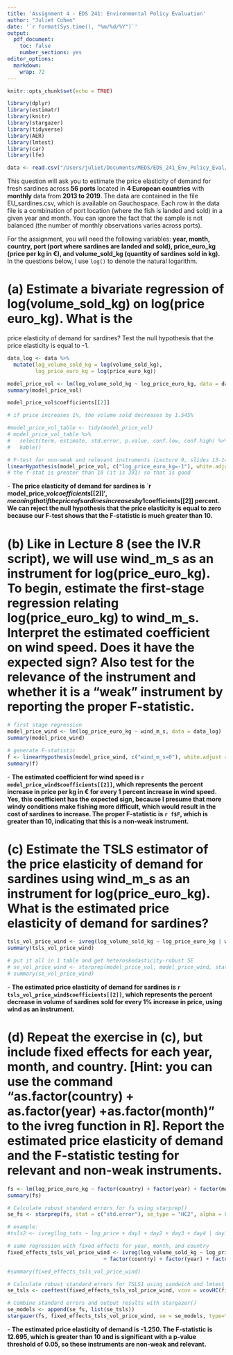 ```yaml
---
title: 'Assignment 4 - EDS 241: Environmental Policy Evaluation'
author: "Juliet Cohen"
date: '`r format(Sys.time(), "%m/%d/%Y")`'
output:
  pdf_document:
    toc: false
    number_sections: yes
editor_options: 
  markdown: 
    wrap: 72
---
```


```r
knitr::opts_chunk$set(echo = TRUE)
```

```r
library(dplyr)
library(estimatr)
library(knitr)
library(stargazer)
library(tidyverse)
library(AER)
library(lmtest)
library(car)
library(lfe)
```

```r
data <- read.csv("/Users/juliet/Documents/MEDS/EDS_241_Env_Policy_Eval/Assignments/Assignment_4/EDS241_Assignment_4/EU_sardines.csv")
```


This question will ask you to estimate the price elasticity of demand for fresh sardines across **56 ports** located in **4 European countries** with **monthly** data from **2013 to 2019**. The data are contained in the file EU_sardines.csv, which is available on Gauchospace. Each row in the data file is a combination of port location (where the fish is landed and sold) in a given year and month. You can ignore the fact that the sample is not balanced (the number of monthly observations varies across ports).

For the assignment, you will need the following variables: **year, month, country, port (port where sardines are landed and sold), price_euro_kg (price per kg in €), and volume_sold_kg (quantity of sardines sold in kg).** In the questions below, I use `log()` to denote the natural logarithm.

# (a) Estimate a bivariate regression of log(volume_sold_kg) on log(price euro_kg). What is the
price elasticity of demand for sardines? Test the null hypothesis that the price elasticity is equal
to -1.

```r
data_log <- data %>% 
  mutate(log_volume_sold_kg = log(volume_sold_kg),
         log_price_euro_kg = log(price_euro_kg))

model_price_vol <- lm(log_volume_sold_kg ~ log_price_euro_kg, data = data_log)
summary(model_price_vol)

model_price_vol$coefficients[[2]]

# if price increases 1%, the volume sold decreases by 1.545%

#model_price_vol_table <- tidy(model_price_vol)
# model_price_vol_table %>%
#   select(term, estimate, std.error, p.value, conf.low, conf.high) %>% 
#   kable()

# F-test for non-weak and relevant instruments (Lecture 9, slides 13-14)
linearHypothesis(model_price_vol, c("log_price_euro_kg=-1"), white.adjust = "hc2")
# the f-stat is greater than 10 (it is 391) so that is good
```

\noindent - **The price elasticity of demand for sardines is `r model_price_vol$coefficients[[2]]', meaning that if the price of sardines increases by 1%, the volume sold decreases by model_price_vol$coefficients[[2]] percent. We can reject the null hypothesis that the price elasticity is equal to zero because our F-test shows that the F-statistic is much greater than 10.**

# (b) Like in Lecture 8 (see the IV.R script), we will use wind_m_s as an instrument for log(price_euro_kg). To begin, estimate the first-stage regression relating log(price_euro_kg) to wind_m_s. Interpret the estimated coefficient on wind speed. Does it have the expected sign? Also test for the relevance of the instrument and whether it is a “weak” instrument by reporting the proper F-statistic.

```r
# first stage regression
model_price_wind <- lm(log_price_euro_kg ~ wind_m_s, data = data_log)
summary(model_price_wind)

# generate F-statistic
f <- linearHypothesis(model_price_wind, c("wind_m_s=0"), white.adjust = "hc2")
summary(f)
```

\noindent - **The estimated coefficient for wind speed is `r model_price_wind$coefficients[[2]]`, which represents the percent increase in price per kg in € for every 1 percent increase in wind speed. Yes, this coefficient has the expected sign, because I presume that more windy conditions make fishing more difficult, which would result in the cost of sardines to increase. The proper F-statistic is `r f$F`, which is greater than 10, indicating that this is a non-weak instrument.**

# (c) Estimate the TSLS estimator of the price elasticity of demand for sardines using wind_m_s as an instrument for log(price_euro_kg). What is the estimated price elasticity of demand for sardines?

```r
tsls_vol_price_wind <- ivreg(log_volume_sold_kg ~ log_price_euro_kg | wind_m_s, data = data_log)
summary(tsls_vol_price_wind)

# put it all in 1 table and get heteroskedasticity-robust SE
# se_vol_price_wind <- starprep(model_price_vol, model_price_wind, stat = c("std.error"), se_type = "HC2", alpha = 0.05)
# summary(se_vol_price_wind)
```

\noindent - **The estimated price elasticity of demand for sardines is `r tsls_vol_price_wind$coefficients[[2]]`, which represents the percent decrease in volume of sardines sold for every 1% increase in price, using wind as an instrument.**

# (d) Repeat the exercise in (c), but include fixed effects for each year, month, and country. [Hint: you can use the command “as.factor(country) + as.factor(year) +as.factor(month)” to the ivreg function in R]. Report the estimated price elasticity of demand and the F-statistic testing for relevant and non-weak instruments.

```r
fs <- lm(log_price_euro_kg ~ factor(country) + factor(year) + factor(month) + wind_m_s, data = data_log)
summary(fs)

# Calculate robust standard errors for fs using starprep()
se_fs <- starprep(fs, stat = c("std.error"), se_type = "HC2", alpha = 0.05) 

# example:
#tsls2 <- ivreg(log_tots ~ log_price + day1 + day2 + day3 + day4 | day1 + day2 + day3 + day4 + windspd + cold, data = FULTON)

# same regression with fixed effects for year, month, and country
fixed_effects_tsls_vol_price_wind <- ivreg(log_volume_sold_kg ~ log_price_euro_kg +
                               + factor(country) + factor(year) + factor(month) | factor(country) + factor(year) + factor(month) + wind_m_s, data = data_log)

#summary(fixed_effects_tsls_vol_price_wind)

# Calculate robust standard errors for TSLS1 using sandwich and lmtest packages (starprep() does not like ivreg() objects)
se_tsls <- coeftest(fixed_effects_tsls_vol_price_wind, vcov = vcovHC(fixed_effects_tsls_vol_price_wind, type = "HC2"))[, "Std. Error"]

# Combine standard errors and output results with stargazer()
se_models <- append(se_fs, list(se_tsls))
stargazer(fs, fixed_effects_tsls_vol_price_wind, se = se_models, type="text")
```


\noindent - **The estimated price elasticity of demand is -1.250. The F-statistic is 12.695, which is greater than 10 and is significant with a p-value threshold of 0.05, so these instruments are non-weak and relevant.**







